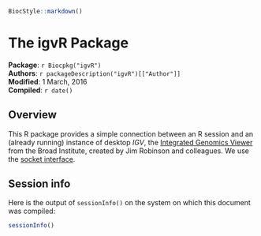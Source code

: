 <!--
% \VignetteIndexEntry{The igvR Package}
% \VignetteDepends{igvR}
% \VignetteEngine{knitr::knitr}
-->

```r
BiocStyle::markdown()
```

# The igvR Package

**Package**: `r Biocpkg("igvR")`<br />
**Authors**: `r packageDescription("igvR")[["Author"]] `<br />
**Modified**: 1 March, 2016<br />
**Compiled**: `r date()`

## Overview

This R package provides a simple connection between an R session and an (already running) instance of desktop *IGV*,
the [Integrated Genomics Viewer](http://www.broadinstitute.org/igv/home) from the Broad Institute, created by
Jim Robinson and colleagues.  We use the [socket interface](https://www.broadinstitute.org/igv/PortCommands).

## Session info

Here is the output of `sessionInfo()` on the system on which this
document was compiled:

```r
sessionInfo()
```
